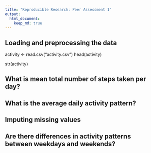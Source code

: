 ```yaml
---
title: "Reproducible Research: Peer Assessment 1"
output: 
  html_document:
    keep_md: true
---
```



## Loading and preprocessing the data

activity <- read.csv("activity.csv")
head(activity)

str(activity)


## What is mean total number of steps taken per day?



## What is the average daily activity pattern?



## Imputing missing values



## Are there differences in activity patterns between weekdays and weekends?
